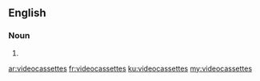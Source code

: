 {{also|vidéocassettes|video cassettes}}
==English==

===Noun===
{{head|en|noun plural form}}

# {{plural of|videocassette|lang=en}}

[[ar:videocassettes]]
[[fr:videocassettes]]
[[ku:videocassettes]]
[[my:videocassettes]]